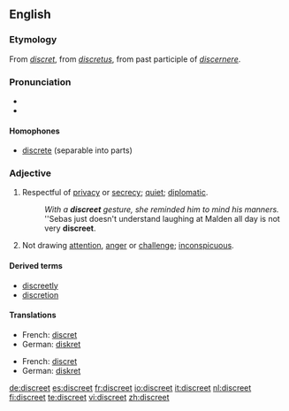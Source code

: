 ==English==

===Etymology===
From {{OF.}} ''[[discret]]'', from {{L.}} ''[[discretus]]'', from past participle of ''[[discernere]]''.

===Pronunciation===
*{{audio|en-us-discreet.ogg|Audio (US)}}
* {{rhymes|iːt}}

====Homophones====
* [[discrete]] (separable into parts)

===Adjective===
{{en-adj}}

# Respectful of [[privacy]] or [[secrecy]]; [[quiet]]; [[diplomatic]]. 
#:''With a '''discreet''' gesture, she reminded him to mind his manners.''
#:''Sebas just doesn't understand laughing at Malden all day is not very '''discreet'''.
# Not drawing [[attention]], [[anger]] or [[challenge]]; [[inconspicuous]].

====Derived terms====
*[[discreetly]]
*[[discretion]]

====Translations====
{{trans-top|respectful of privacy or secrecy; quiet; diplomatic}}
*French: [[discret]]
*German: [[diskret#German|diskret]]
{{trans-mid}}
{{trans-bottom}}

{{trans-top|not drawing attention, anger or challenge; inconspicuous}}
*French: [[discret]]
*German: [[diskret#German|diskret]]
{{trans-mid}}
{{trans-bottom}}

[[de:discreet]]
[[es:discreet]]
[[fr:discreet]]
[[io:discreet]]
[[it:discreet]]
[[nl:discreet]]
[[fi:discreet]]
[[te:discreet]]
[[vi:discreet]]
[[zh:discreet]]